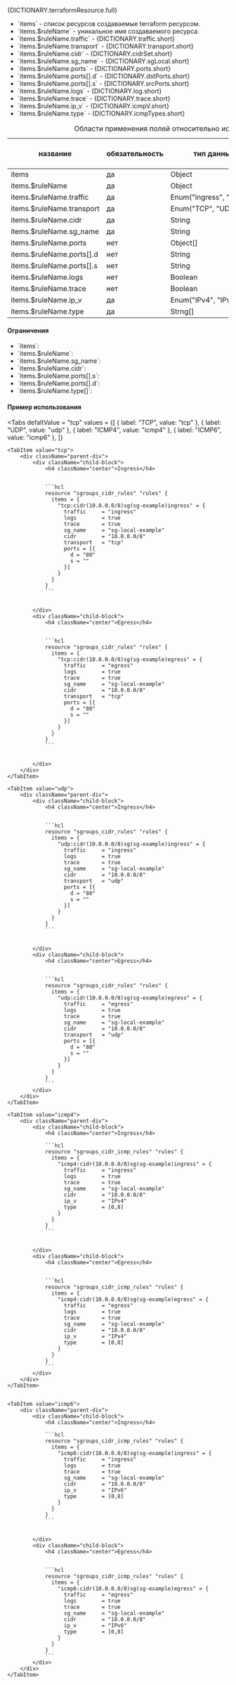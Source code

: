 
<div className="paragraph">
  <p>{DICTIONARY.terraformResource.full}</p>
</div>
<ul>
  <li>`items` - список ресурсов создаваемые terraform ресурсом. </li>
  <li>`items.$ruleName` - уникальное имя создаваемого ресурса.</li>
  <li>`items.$ruleName.traffic` - {DICTIONARY.traffic.short}</li>
  <li>`items.$ruleName.transport` - {DICTIONARY.transport.short}</li>
  <li>`items.$ruleName.cidr` - {DICTIONARY.cidrSet.short}</li>
  <li>`items.$ruleName.sg_name` - {DICTIONARY.sgLocal.short}</li>
  <li>`items.$ruleName.ports` - {DICTIONARY.ports.short}</li>
  <li>`items.$ruleName.ports[].d` - {DICTIONARY.dstPorts.short}</li>
  <li>`items.$ruleName.ports[].s` - {DICTIONARY.srcPorts.short}</li>
  <li>`items.$ruleName.logs` - {DICTIONARY.log.short}</li>
  <li>`items.$ruleName.trace` - {DICTIONARY.trace.short}</li>
  <li>`items.$ruleName.ip_v` - {DICTIONARY.icmpV.short}</li>
  <li>`items.$ruleName.type` - {DICTIONARY.icmpTypes.short}</li>
</ul>

<div className="scrollable-x">
  <table>
    <caption>Области применения полей относительно используемого протокола</caption>
    <thead>
      <tr>
        <th rowSpan="2">название</th>
        <th rowSpan="2">обязательность</th>
        <th rowSpan="2">тип данных</th>
        <th rowSpan="2">значение по умолчанию</th>
        <th colSpan="3">transport*</th>
      </tr>
      <tr>
        <th>TCP</th>
        <th>UDP</th>
        <th>ICMP</th>
      </tr>
    </thead>
    <tbody>
      <tr>
        <td>items</td>
        <td>да</td>
        <td>Object</td>
        <td></td>
        <td className="green center">✔</td>
        <td className="green center">✔</td>
        <td className="green center">✔</td>
      </tr>
      <tr>
        <td>items.$ruleName</td>
        <td>да</td>
        <td>Object</td>
        <td></td>
        <td className="green center">✔</td>
        <td className="green center">✔</td>
        <td className="green center">✔</td>
      </tr>
      <tr>
        <td>items.$ruleName.traffic</td>
        <td>да</td>
        <td>
          <nobr>Enum("ingress", "egress")</nobr>
        </td>
        <td></td>
        <td className="green center">✔</td>
        <td className="green center">✔</td>
        <td className="green center">✔</td>
      </tr>
      <tr>
        <td>items.$ruleName.transport</td>
        <td>да</td>
        <td>Enum("TCP", "UDP")</td>
        <td></td>
        <td className="green center">✔</td>
        <td className="green center">✔</td>
        <td className="green center"></td>
      </tr>
      <tr>
        <td>items.$ruleName.cidr</td>
        <td>да</td>
        <td>String</td>
        <td></td>
        <td className="green center">✔</td>
        <td className="green center">✔</td>
        <td className="green center">✔</td>
      </tr>
      <tr>
        <td>items.$ruleName.sg_name</td>
        <td>да</td>
        <td>String</td>
        <td></td>
        <td className="green center">✔</td>
        <td className="green center">✔</td>
        <td className="green center">✔</td>
      </tr>
      <tr>
        <td>items.$ruleName.ports</td>
        <td>нет</td>
        <td>Object[]</td>
        <td>null</td>
        <td className="green center">✔</td>
        <td className="green center">✔</td>
        <td className="green center"></td>
      </tr>
      <tr>
        <td>items.$ruleName.ports[].d</td>
        <td>нет</td>
        <td>String</td>
        <td>""</td>
        <td className="green center">✔</td>
        <td className="green center">✔</td>
        <td className="green center"></td>
      </tr>
      <tr>
        <td>items.$ruleName.ports[].s</td>
        <td>нет</td>
        <td>String</td>
        <td>""</td>
        <td className="green center">✔</td>
        <td className="green center">✔</td>
        <td className="green center"></td>
      </tr>
      <tr>
        <td>items.$ruleName.logs</td>
        <td>нет</td>
        <td>Boolean</td>
        <td>false</td>
        <td className="green center">✔</td>
        <td className="green center">✔</td>
        <td className="green center">✔</td>
      </tr>
      <tr>
        <td>items.$ruleName.trace</td>
        <td>нет</td>
        <td>Boolean</td>
        <td>false</td>
        <td className="green center">✔</td>
        <td className="green center">✔</td>
        <td className="green center">✔</td>
      </tr>
      <tr>
        <td>items.$ruleName.ip_v</td>
        <td>да</td>
        <td>Enum("IPv4", "IPv6")</td>
        <td></td>
        <td className="green center"></td>
        <td className="green center"></td>
        <td className="green center">✔</td>
      </tr>
      <tr>
        <td>items.$ruleName.type</td>
        <td>да</td>
        <td>Strng[]</td>
        <td>null</td>
        <td className="green center"></td>
        <td className="green center"></td>
        <td className="green center">✔</td>
      </tr>
    </tbody>
  </table>
</div>

<h4 className="custom-heading">Ограничения</h4>

<ul>
    <li>
        `items`:
        <Restrictions data={RESTRICTIONS.items} />
    </li>
    <li>
        `items.$ruleName`:
        <Restrictions data={RESTRICTIONS.itemsRuleName_s2c_ie} />
    </li>
    <li>
        `items.$ruleName.sg_name`:
        <Restrictions data={RESTRICTIONS.items} />
    </li>
    <li>
        `items.$ruleName.cidr`:
        <Restrictions data={RESTRICTIONS.cidr} />
    </li>
    <li>
        `items.$ruleName.ports[].s`:
        <Restrictions data={RESTRICTIONS.srcPorts} />
    </li>
    <li>
        `items.$ruleName.ports[].d`:
        <Restrictions data={RESTRICTIONS.dstPorts} />
    </li>
    <li>
        `items.$ruleName.type[]`:
        <Restrictions data={RESTRICTIONS.icmpType} />
    </li>

</ul>

<h4 className="custom-heading">Пример использования</h4>

<Tabs
    defaltValue = "tcp"
    values = {[
        { label: "TCP", value: "tcp" },
        { label: "UDP", value: "udp" },
        { label: "ICMP4", value: "icmp4" },
        { label: "ICMP6", value: "icmp6" },
    ]}
>
    <TabItem value="tcp">
        <div className="parent-div">
            <div className="child-block">
                <h4 className="center">Ingress</h4>


                ```hcl
                resource "sgroups_cidr_rules" "rules" {
                  items = {
                    "tcp:cidr(10.0.0.0/8)sg(sg-example)ingress" = {
                      traffic     = "ingress"
                      logs        = true
                      trace       = true
                      sg_name     = "sg-local-example"
                      cidr        = "10.0.0.0/8"
                      transport   = "tcp"
                      ports = [{
                        d = "80"
                        s = ""
                      }]
                    }
                  }
                }
                ```


            </div>
            <div className="child-block">
                <h4 className="center">Egress</h4>


                ```hcl
                resource "sgroups_cidr_rules" "rules" {
                  items = {
                    "tcp:cidr(10.0.0.0/8)sg(sg-example)egress" = {
                      traffic     = "egress"
                      logs        = true
                      trace       = true
                      sg_name     = "sg-local-example"
                      cidr        = "10.0.0.0/8"
                      transport   = "tcp"
                      ports = [{
                        d = "80"
                        s = ""
                      }]
                    }
                  }
                }
                ```


            </div>
        </div>
    </TabItem>

    <TabItem value="udp">
        <div className="parent-div">
            <div className="child-block">
                <h4 className="center">Ingress</h4>


                ```hcl
                resource "sgroups_cidr_rules" "rules" {
                  items = {
                    "udp:cidr(10.0.0.0/8)sg(sg-example)ingress" = {
                      traffic     = "ingress"
                      logs        = true
                      trace       = true
                      sg_name     = "sg-local-example"
                      cidr        = "10.0.0.0/8"
                      transport   = "udp"
                      ports = [{
                        d = "80"
                        s = ""
                      }]
                    }
                  }
                }
                ```


            </div>
            <div className="child-block">
                <h4 className="center">Egress</h4>


                ```hcl
                resource "sgroups_cidr_rules" "rules" {
                  items = {
                    "udp:cidr(10.0.0.0/8)sg(sg-example)egress" = {
                      traffic     = "egress"
                      logs        = true
                      trace       = true
                      sg_name     = "sg-local-example"
                      cidr        = "10.0.0.0/8"
                      transport   = "udp"
                      ports = [{
                        d = "80"
                        s = ""
                      }]
                    }
                  }
                }
                ```
            </div>
        </div>
    </TabItem>

    <TabItem value="icmp4">
        <div className="parent-div">
            <div className="child-block">
                <h4 className="center">Ingress</h4>

                ```hcl
                resource "sgroups_cidr_icmp_rules" "rules" {
                  items = {
                    "icmp4:cidr(10.0.0.0/8)sg(sg-example)ingress" = {
                      traffic     = "ingress"
                      logs        = true
                      trace       = true
                      sg_name     = "sg-local-example"
                      cidr        = "10.0.0.0/8"
                      ip_v        = "IPv4"
                      type        = [0,8]
                    }
                  }
                }
                ```


            </div>
            <div className="child-block">
                <h4 className="center">Egress</h4>


                ```hcl
                resource "sgroups_cidr_icmp_rules" "rules" {
                  items = {
                    "icmp4:cidr(10.0.0.0/8)sg(sg-example)egress" = {
                      traffic     = "egress"
                      logs        = true
                      trace       = true
                      sg_name     = "sg-local-example"
                      cidr        = "10.0.0.0/8"
                      ip_v        = "IPv4"
                      type        = [0,8]
                    }
                  }
                }
                ```
            </div>
        </div>
    </TabItem>


    <TabItem value="icmp6">
        <div className="parent-div">
            <div className="child-block">
                <h4 className="center">Ingress</h4>

                ```hcl
                resource "sgroups_cidr_icmp_rules" "rules" {
                  items = {
                    "icmp6:cidr(10.0.0.0/8)sg(sg-example)ingress" = {
                      traffic     = "ingress"
                      logs        = true
                      trace       = true
                      sg_name     = "sg-local-example"
                      cidr        = "10.0.0.0/8"
                      ip_v        = "IPv6"
                      type        = [0,8]
                    }
                  }
                }
                ```


            </div>
            <div className="child-block">
                <h4 className="center">Egress</h4>


                ```hcl
                resource "sgroups_cidr_icmp_rules" "rules" {
                  items = {
                    "icmp6:cidr(10.0.0.0/8)sg(sg-example)egress" = {
                      traffic     = "egress"
                      logs        = true
                      trace       = true
                      sg_name     = "sg-local-example"
                      cidr        = "10.0.0.0/8"
                      ip_v        = "IPv6"
                      type        = [0,8]
                    }
                  }
                }
                ```
            </div>
        </div>
    </TabItem>

</Tabs>
